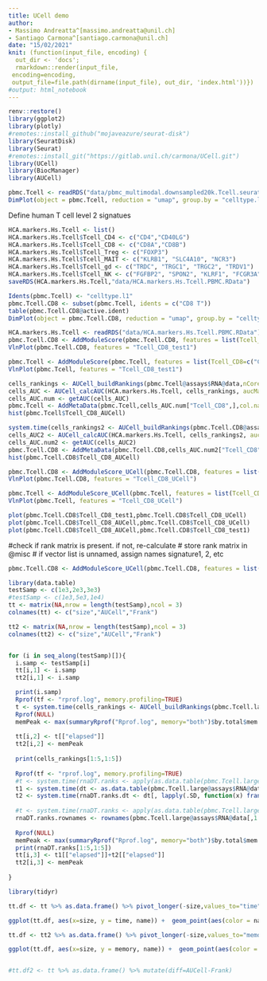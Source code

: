 ```yaml
---
title: UCell demo
author: 
- Massimo Andreatta^[massimo.andreatta@unil.ch]
- Santiago Carmona^[santiago.carmona@unil.ch]
date: "15/02/2021"
knit: (function(input_file, encoding) {
  out_dir <- 'docs';
  rmarkdown::render(input_file,
 encoding=encoding,
 output_file=file.path(dirname(input_file), out_dir, 'index.html'))})
#output: html_notebook
---
```



```r
renv::restore()
library(ggplot2)
library(plotly)
#remotes::install_github("mojaveazure/seurat-disk")
library(SeuratDisk)
library(Seurat)
#remotes::install_git("https://gitlab.unil.ch/carmona/UCell.git")
library(UCell)
library(BiocManager)
library(AUCell)
```


```r
pbmc.Tcell <- readRDS("data/pbmc_multimodal.downsampled20k.Tcell.seurat.RNA.rds")
DimPlot(object = pbmc.Tcell, reduction = "umap", group.by = "celltype.l2", label = TRUE, label.size = 3, repel = TRUE) + NoLegend()
```

Define human T cell level 2 signatues
```r
HCA.markers.Hs.Tcell <- list()
HCA.markers.Hs.Tcell$Tcell_CD4 <- c("CD4","CD40LG")
HCA.markers.Hs.Tcell$Tcell_CD8 <- c("CD8A","CD8B")
HCA.markers.Hs.Tcell$Tcell_Treg <- c("FOXP3")
HCA.markers.Hs.Tcell$Tcell_MAIT <- c("KLRB1", "SLC4A10", "NCR3")
HCA.markers.Hs.Tcell$Tcell_gd <- c("TRDC", "TRGC1", "TRGC2", "TRDV1")
HCA.markers.Hs.Tcell$Tcell_NK <- c("FGFBP2", "SPON2", "KLRF1", "FCGR3A", "KLRD1", "TRDC")
saveRDS(HCA.markers.Hs.Tcell,"data/HCA.markers.Hs.Tcell.PBMC.RData")
```



```r
Idents(pbmc.Tcell) <- "celltype.l1"
pbmc.Tcell.CD8 <- subset(pbmc.Tcell, idents = c("CD8 T"))
table(pbmc.Tcell.CD8@active.ident)
DimPlot(object = pbmc.Tcell.CD8, reduction = "umap", group.by = "celltype.l2", label = TRUE, label.size = 3, repel = TRUE) + NoLegend()
```


```r
HCA.markers.Hs.Tcell <- readRDS("data/HCA.markers.Hs.Tcell.PBMC.RData")
pbmc.Tcell.CD8 <- AddModuleScore(pbmc.Tcell.CD8, features = list(Tcell_CD8=c("CD8A","CD8B")), name="Tcell_CD8_test", seed=123)
VlnPlot(pbmc.Tcell.CD8, features = "Tcell_CD8_test1")

pbmc.Tcell <- AddModuleScore(pbmc.Tcell, features = list(Tcell_CD8=c("CD8A","CD8B")), name="Tcell_CD8_test", seed=123)
VlnPlot(pbmc.Tcell, features = "Tcell_CD8_test1")
```


```r
cells_rankings <- AUCell_buildRankings(pbmc.Tcell@assays$RNA@data,nCores = 1, plotStats = F)
cells_AUC <- AUCell_calcAUC(HCA.markers.Hs.Tcell, cells_rankings, aucMaxRank=1000)
cells_AUC.num <- getAUC(cells_AUC)
pbmc.Tcell <- AddMetaData(pbmc.Tcell,cells_AUC.num["Tcell_CD8",],col.name = "Tcell_CD8_AUCell")
hist(pbmc.Tcell$Tcell_CD8_AUCell)
```

```r
system.time(cells_rankings2 <- AUCell_buildRankings(pbmc.Tcell.CD8@assays$RNA@data,nCores = 1, plotStats = T))
cells_AUC2 <- AUCell_calcAUC(HCA.markers.Hs.Tcell, cells_rankings2, aucMaxRank=1000)
cells_AUC.num2 <- getAUC(cells_AUC2)
pbmc.Tcell.CD8 <- AddMetaData(pbmc.Tcell.CD8,cells_AUC.num2["Tcell_CD8",],col.name = "Tcell_CD8_AUCell")
hist(pbmc.Tcell.CD8$Tcell_CD8_AUCell)
```

```r
pbmc.Tcell.CD8 <- AddModuleScore_UCell(pbmc.Tcell.CD8, features = list(Tcell_CD8=c("CD8A","CD8B")) )
VlnPlot(pbmc.Tcell.CD8, features = "Tcell_CD8_UCell")

pbmc.Tcell <- AddModuleScore_UCell(pbmc.Tcell, features = list(Tcell_CD8=c("CD8A","CD8B")))
VlnPlot(pbmc.Tcell, features = "Tcell_CD8_UCell")
```

```r
plot(pbmc.Tcell.CD8$Tcell_CD8_test1,pbmc.Tcell.CD8$Tcell_CD8_UCell)
plot(pbmc.Tcell.CD8$Tcell_CD8_AUCell,pbmc.Tcell.CD8$Tcell_CD8_UCell)
plot(pbmc.Tcell.CD8$Tcell_CD8_AUCell,pbmc.Tcell.CD8$Tcell_CD8_test1)
```


#check if rank matrix is present. if not, re-calculate
# store rank matrix in @misc
# if vector list is unnamed, assign names signature1, 2, etc
```r
pbmc.Tcell.CD8 <- AddModuleScore_UCell(pbmc.Tcell.CD8, features = list(a=c("CD8A","CD8B"),b=c("CD8A","CD8B")) )

```




```r
library(data.table)
testSamp <- c(1e3,2e3,3e3)
#testSamp <- c(1e3,5e3,1e4)
tt <- matrix(NA,nrow = length(testSamp),ncol = 3)
colnames(tt) <- c("size","AUCell","Frank")

tt2 <- matrix(NA,nrow = length(testSamp),ncol = 3)
colnames(tt2) <- c("size","AUCell","Frank")


for (i in seq_along(testSamp)[]){
  i.samp <- testSamp[i]
  tt[i,1] <- i.samp
  tt2[i,1] <- i.samp

  print(i.samp)
  Rprof(tf <- "rprof.log", memory.profiling=TRUE)
  t <- system.time(cells_rankings <- AUCell_buildRankings(pbmc.Tcell.large@assays$RNA@data[,1:i.samp],nCores = 1, plotStats = F))
  Rprof(NULL)
  memPeak <- max(summaryRprof("Rprof.log", memory="both")$by.total$mem.total)
  
  tt[i,2] <- t[["elapsed"]]
  tt2[i,2] <- memPeak
  
  print(cells_rankings[1:5,1:5])
  
  Rprof(tf <- "rprof.log", memory.profiling=TRUE)
  #t <- system.time(rnaDT.ranks <- apply(as.data.table(pbmc.Tcell.large@assays$RNA@data[,1:i.samp]),2,function(x) frank(x,ties.method="random")))
  t1 <- system.time(dt <- as.data.table(pbmc.Tcell.large@assays$RNA@data[,1:i.samp])) #,keep.rownames=T
  t2 <- system.time(rnaDT.ranks.dt <- dt[, lapply(.SD, function(x) frank(x,ties.method="random"))])
  
  #t <- system.time(rnaDT.ranks <- apply(as.data.table(pbmc.Tcell.large@assays$RNA@data[,1:i.samp]),2,function(x) frank(x,ties.method="random")))
  rnaDT.ranks.rownames <- rownames(pbmc.Tcell.large@assays$RNA@data[,1:i.samp])
  
  Rprof(NULL)
  memPeak <- max(summaryRprof("Rprof.log", memory="both")$by.total$mem.total)  
  print(rnaDT.ranks[1:5,1:5])
  tt[i,3] <- t1[["elapsed"]]+t2[["elapsed"]]
  tt2[i,3] <- memPeak
  
}

```

```r

library(tidyr)

tt.df <- tt %>% as.data.frame() %>% pivot_longer(-size,values_to="time") 

ggplot(tt.df, aes(x=size, y = time, name)) +  geom_point(aes(color = name))

tt.df <- tt2 %>% as.data.frame() %>% pivot_longer(-size,values_to="memory") 

ggplot(tt.df, aes(x=size, y = memory, name)) +  geom_point(aes(color = name)) + ylim(c(0,NA))


#tt.df2 <- tt %>% as.data.frame() %>% mutate(diff=AUCell-Frank)


```


